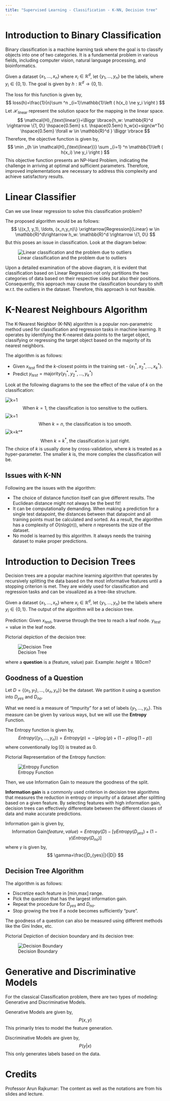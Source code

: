 ```yaml
---
title: "Supervised Learning - Classification - K-NN, Decision tree"
---
```


# Introduction to Binary Classification
Binary classification is a machine learning task where the goal is to classify objects into one of two categories. It is a fundamental problem in various fields, including computer vision, natural language processing, and bioinformatics.

Given a dataset $\{x_1, \ldots, x_n\}$ where $x_i \in \mathbb{R}^d$, let $\{y_1, \ldots, y_n\}$ be the labels, where $y_i \in \{0, 1\}$. The goal is given by $h: \mathbb{R}^d \rightarrow \{0, 1\}$.

The loss for this function is given by,
$$
loss(h)=\frac{1}{n}\sum ^n _{i=1}\mathbb{1}\left ( h(x_i) \ne y_i \right )
$$
Let $\mathcal{H}_{\text{linear}}$ represent the solution space for the mapping in the linear space.
$$
\mathcal{H}_{\text{linear}}=\Biggr \lbrace{h_w: \mathbb{R}^d \rightarrow \{1, 0\} \hspace{0.5em} s.t. \hspace{0.5em} h_w(x)=sign(w^Tx) \hspace{0.5em} \forall w \in \mathbb{R}^d } \Biggr \rbrace
$$
Therefore, the objective function is given by,
$$
\min _{h \in \mathcal{H}_{\text{linear}}} \sum _{i=1} ^n \mathbb{1}\left ( h(x_i) \ne y_i \right )
$$
This objective function presents an NP-Hard Problem, indicating the challenge in arriving at optimal and sufficient parameters. Therefore, improved implementations are necessary to address this complexity and achieve satisfactory results.

# Linear Classifier
Can we use linear regression to solve this classification problem?

The proposed algorithm would be as follows:
$$
\{(x_1, y_1), \ldots, (x_n,y_n)\} \xrightarrow[Regression]{Linear} w \in \mathbb{R}^d\rightarrow h_w: \mathbb{R}^d \rightarrow \{1, 0\}
$$
But this poses an issue in classification. Look at the diagram below:

![Linear classification and the problem due to outliers](../images/lin_class.png)

Upon a detailed examination of the above diagram, it is evident that classification based on Linear Regression not only partitions the two categories of data based on their respective sides but also their positions. Consequently, this approach may cause the classification boundary to shift w.r.t. the outliers in the dataset. Therefore, this approach is not feasible.

# K-Nearest Neighbours Algorithm
The K-Nearest Neighbor (K-NN) algorithm is a popular non-parametric method used for classification and regression tasks in machine learning. It operates by identifying the K-nearest data points to the target object, classifying or regressing the target object based on the majority of its nearest neighbors.

The algorithm is as follows:

* Given $x_{test}$ find the $k$-closest points in the training set - $\{x_1^*, x_2^*, \ldots, x_k^*\}$.
* Predict $y_{test} = \text{majority}(y_1^*, y_2^*, \ldots, y_k^*)$

Look at the following diagrams to the see the effect of the value of $k$ on the classification:

![k=1](../images/k1.png)
$$
\text{When }k=1\text{, the classification is too sensitive to the outliers.}
$$
![k=1](../images/kn.png)
$$
\text{When }k=n\text{, the classification is too smooth.}
$$
![k=k^*](../images/k*.png)
$$
\text{When }k=k^*\text{, the classification is just right.}
$$
The choice of $k$ is usually done by cross-validation, where $k$ is treated as a hyper-parameter. The smaller $k$ is, the more complex the classification will be.

## Issues with K-NN
Following are the issues with the algorithm:

* The choice of distance function itself can give different results. The Euclidean distance might not always be the best fit!
* It can be computationally demanding. When making a prediction for a single test datapoint, the distances between that datapoint and all training points must be calculated and sorted. As a result, the algorithm has a complexity of $O(nlog(n))$, where $n$ represents the size of the dataset.
* No model is learned by this algorithm. It always needs the training dataset to make proper predictions.

# Introduction to Decision Trees
Decision trees are a popular machine learning algorithm that operates by recursively splitting the data based on the most informative features until a stopping criterion is met. They are widely used for classification and regression tasks and can be visualized as a tree-like structure.

Given a dataset $\{x_1, \ldots, x_n\}$ where $x_i \in \mathbb{R}^d$, let $\{y_1, \ldots, y_n\}$ be the labels where $y_i \in \{0, 1\}$. The output of the algorithm will be a decision tree.

Prediction: Given $x_{test}$, traverse through the tree to reach a leaf node. $y_{test} = \text{value in the leaf node}$.

Pictorial depiction of the decision tree:

![Decision Tree](../images/decision_tree.png)

where a **question** is a (feature, value) pair. Example: $height\le180cm$?

## Goodness of a Question
Let $D=\{(x_1, y_1), \ldots, (x_n,y_n)\}$ be the dataset. We partition it using a question into $D_{yes}$ and $D_{no}$.

What we need is a measure of "Impurity" for a set of labels $\{y_1, \ldots, y_n\}$. This measure can be given by various ways, but we will use the **Entropy** Function.

The Entropy function is given by,
$$
Entropy(\{y_1, \ldots, y_n\}) = Entropy(p) = -\left( p\log(p)+(1-p)\log(1-p) \right )
$$
where conventionally $\log(0)$ is treated as $0$.

Pictorial Representation of the Entropy function:

![Entropy Function](../images/entropy.png)

Then, we use Information Gain to measure the goodness of the split. 

**Information gain** is a commonly used criterion in decision tree algorithms that measures the reduction in entropy or impurity of a dataset after splitting based on a given feature. By selecting features with high information gain, decision trees can effectively differentiate between the different classes of data and make accurate predictions.

Information gain is given by,
$$
\text{Information Gain}(feature,value)=Entropy(D) - \left [ \gamma Entropy(D_{yes})+(1-\gamma)Entropy(D_{no}) \right ]
$$
where $\gamma$ is given by,
$$
\gamma=\frac{|D_{yes}|}{|D|}
$$

## Decision Tree Algorithm
The algorithm is as follows:

* Discretize each feature in [min,max] range.
* Pick the question that has the largest information gain.
* Repeat the procedure for $D_{yes}$ and $D_{no}$.
* Stop growing the tree if a node becomes sufficiently "pure".

The goodness of a question can also be measured using different methods like the Gini Index, etc.

Pictorial Depiction of decision boundary and its decision tree:

![Decision Boundary](../images/decision_bound.png)

# Generative and Discriminative Models
For the classical Classification problem, there are two types of modeling: Generative and Discriminative Models.

Generative Models are given by,
$$
P(x,y)
$$
This primarily tries to model the feature generation.

Discriminative Models are given by,
$$
P(y|x)
$$
This only generates labels based on the data.

# Credits
Professor Arun Rajkumar: The content as well as the notations are from his slides and lecture.